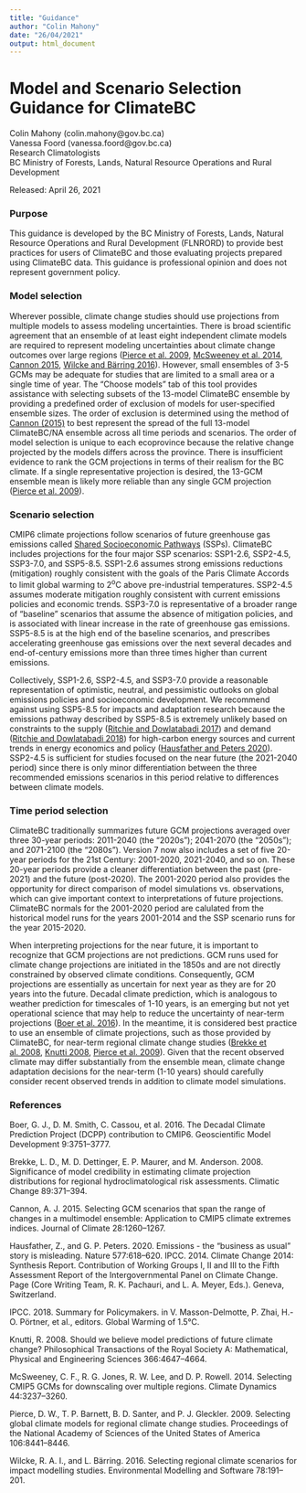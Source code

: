 ```yaml
---
title: "Guidance"
author: "Colin Mahony"
date: "26/04/2021"
output: html_document
---
```



# Model and Scenario Selection Guidance for ClimateBC

Colin Mahony (colin.mahony@gov.bc.ca)<br>
Vanessa Foord (vanessa.foord@gov.bc.ca)<br>
Research Climatologists<br>
BC Ministry of Forests, Lands, Natural Resource Operations and Rural Development<br>

Released: April 26, 2021

### Purpose

This guidance is developed by the BC Ministry of Forests, Lands, Natural Resource Operations and Rural Development (FLNRORD) to provide best practices for users of ClimateBC and those evaluating projects prepared using ClimateBC data. This guidance is professional opinion and does not represent government policy. 

### Model selection

Wherever possible, climate change studies should use projections from multiple models to assess modeling uncertainties. There is broad scientific agreement that an ensemble of at least eight independent climate models are required to represent modeling uncertainties about climate change outcomes over large regions ([Pierce et al. 2009](https://www.pnas.org/content/106/21/8441), [McSweeney et al. 2014](https://link.springer.com/article/10.1007/s00382-014-2418-8), [Cannon 2015](https://journals.ametsoc.org/view/journals/clim/28/3/jcli-d-14-00636.1.xml), [Wilcke and Bärring 2016](https://www.sciencedirect.com/science/article/pii/S1364815216300020)). However, small ensembles of 3-5 GCMs may be adequate for studies that are limited to a small area or a single time of year. The "Choose models" tab of this tool provides assistance with selecting subsets of the 13-model ClimateBC ensemble by providing a predefined order of exclusion of models for user-specified ensemble sizes. The order of exclusion is determined using the method of [Cannon (2015)](https://journals.ametsoc.org/view/journals/clim/28/3/jcli-d-14-00636.1.xml) to best represent the spread of the full 13-model ClimateBC/NA ensemble across all time periods and scenarios. The order of model selection is unique to each ecoprovince because the relative change projected by the models differs across the province. There is insufficient evidence to rank the GCM projections in terms of their realism for the BC climate. If a single representative projection is desired, the 13-GCM ensemble mean is likely more reliable than any single GCM projection ([Pierce et al. 2009](https://www.pnas.org/content/106/21/8441)). 

### Scenario selection

CMIP6 climate projections follow scenarios of future greenhouse gas emissions called [Shared Socioeconomic Pathways](https://www.carbonbrief.org/explainer-how-shared-socioeconomic-pathways-explore-future-climate-change) (SSPs). ClimateBC includes projections for the four major SSP scenarios: SSP1-2.6, SSP2-4.5, SSP3-7.0, and SSP5-8.5. 
SSP1-2.6 assumes strong emissions reductions (mitigation) roughly consistent with the goals of the Paris Climate Accords to limit global warming to 2<sup>o</sup>C above pre-industrial temperatures. SSP2-4.5 assumes moderate mitigation roughly consistent with current emissions policies and economic trends. SSP3-7.0 is representative of a broader range of "baseline" scenarios that assume the absence of mitigation policies, and is associated with linear increase in the rate of greenhouse gas emissions. SSP5-8.5 is at the high end of the baseline scenarios, and prescribes accelerating greenhouse gas emissions over the next several decades and end-of-century emissions more than three times higher than current emissions. 

Collectively, SSP1-2.6, SSP2-4.5, and SSP3-7.0 provide a reasonable representation of optimistic, neutral, and pessimistic outlooks on global emissions policies and socioeconomic development. We recommend against using SSP5-8.5 for impacts and adaptation research because the emissions pathway described by SSP5-8.5 is extremely unlikely based on constraints to the supply ([Ritchie and Dowlatabadi 2017](https://www.sciencedirect.com/science/article/abs/pii/S0360544217314597)) and demand ([Ritchie and Dowlatabadi 2018](https://iopscience.iop.org/article/10.1088/1748-9326/aaa494)) for high-carbon energy sources and current trends in energy economics and policy ([Hausfather and Peters 2020](https://www.nature.com/articles/d41586-020-00177-3)). SSP2-4.5 is sufficient for studies focused on the near future (the 2021-2040 period) since there is only minor differentiation between the three recommended emissions scenarios in this period relative to differences between climate models. 

### Time period selection
ClimateBC traditionally summarizes future GCM projections averaged over three 30-year periods: 2011-2040 (the “2020s”); 2041-2070 (the “2050s”); and 2071-2100 (the “2080s”). Version 7 now also includes a set of five 20-year periods for the 21st Century: 2001-2020, 2021-2040, and so on. These 20-year periods provide a cleaner differentiation between the past (pre-2021) and the future (post-2020). The 2001-2020 period also provides the opportunity for direct comparison of model simulations vs. observations, which can give important context to interpretations of future projections. ClimateBC normals for the 2001-2020 period are calulated from the historical model runs for the years 2001-2014 and the SSP scenario runs for the year 2015-2020.

When interpreting projections for the near future, it is important to recognize that GCM projections are not predictions. GCM runs used for climate change projections are initiated in the 1850s and are not directly constrained by observed climate conditions. Consequently, GCM projections are essentially as uncertain for next year as they are for 20 years into the future. Decadal climate prediction, which is analogous to weather prediction for timescales of 1-10 years, is an emerging but not yet operational science that may help to reduce the uncertainty of near-term projections ([Boer et al. 2016](https://gmd.copernicus.org/articles/9/3751/2016/)). In the meantime, it is considered best practice to use an ensemble of climate projections, such as those provided by ClimateBC, for near-term regional climate change studies ([Brekke et al. 2008](https://link.springer.com/article/10.1007/s10584-007-9388-3), [Knutti 2008](https://royalsocietypublishing.org/doi/10.1098/rsta.2008.0169), [Pierce et al. 2009](https://www.pnas.org/content/106/21/8441)). Given that the recent observed climate may differ substantially from the ensemble mean, climate change adaptation decisions for the near-term (1-10 years) should carefully consider recent observed trends in addition to climate model simulations. 

### References
Boer, G. J., D. M. Smith, C. Cassou, et al. 2016. The Decadal Climate Prediction Project (DCPP) contribution to CMIP6. Geoscientific Model Development 9:3751–3777.

Brekke, L. D., M. D. Dettinger, E. P. Maurer, and M. Anderson. 2008. Significance of model credibility in estimating climate projection distributions for regional hydroclimatological risk assessments. Climatic Change 89:371–394.

Cannon, A. J. 2015. Selecting GCM scenarios that span the range of changes in a multimodel ensemble: Application to CMIP5 climate extremes indices. Journal of Climate 28:1260–1267.

Hausfather, Z., and G. P. Peters. 2020. Emissions - the “business as usual” story is misleading. Nature 577:618–620.
IPCC. 2014. Climate Change 2014: Synthesis Report. Contribution of Working Groups I, II and III to the Fifth Assessment Report of the Intergovernmental Panel on Climate Change. Page (Core Writing Team, R. K. Pachauri, and L. A. Meyer, Eds.). Geneva, Switzerland.

IPCC. 2018. Summary for Policymakers. in V. Masson-Delmotte, P. Zhai, H.-O. Pörtner, et al., editors. Global Warming of 1.5°C. 

Knutti, R. 2008. Should we believe model predictions of future climate change? Philosophical Transactions of the Royal Society A: Mathematical, Physical and Engineering Sciences 366:4647–4664.

McSweeney, C. F., R. G. Jones, R. W. Lee, and D. P. Rowell. 2014. Selecting CMIP5 GCMs for downscaling over multiple regions. Climate Dynamics 44:3237–3260.

Pierce, D. W., T. P. Barnett, B. D. Santer, and P. J. Gleckler. 2009. Selecting global climate models for regional climate change studies. Proceedings of the National Academy of Sciences of the United States of America 106:8441–8446.

Wilcke, R. A. I., and L. Bärring. 2016. Selecting regional climate scenarios for impact modelling studies. Environmental Modelling and Software 78:191–201.


